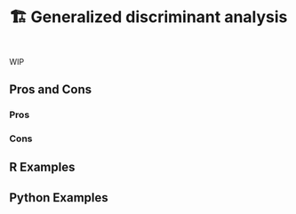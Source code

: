 # 🏗️ Generalized discriminant analysis {#sec-too-many-gda}

::: {style="visibility: hidden; height: 0px;"}
## Generalized discriminant analysis
:::

WIP

## Pros and Cons

### Pros

### Cons

## R Examples

## Python Examples
